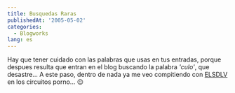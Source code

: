 ```yaml
---
title: Busquedas Raras
publishedAt: '2005-05-02'
categories:
  - Blogworks
lang: es
---
```


Hay que tener cuidado con las palabras que usas en tus entradas, porque despues resulta que entran en el blog buscando la palabra _'culo'_, que desastre... A este paso, dentro de nada ya me veo compitiendo con [ELSDLV](http://www.elsentidodelavida.net/) en los circuitos porno... 😉
